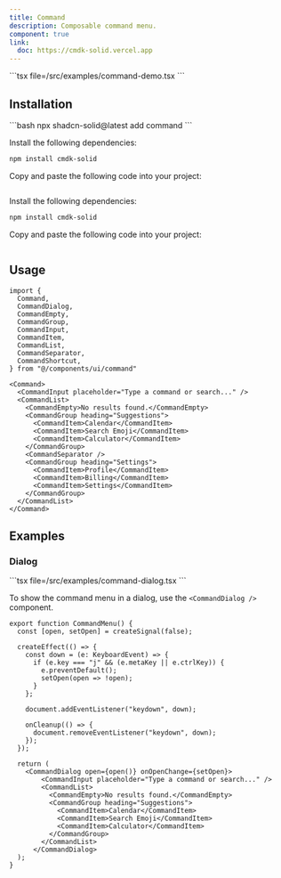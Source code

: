 ```yaml
---
title: Command
description: Composable command menu.
component: true
link:
  doc: https://cmdk-solid.vercel.app
---
```



<ComponentPreview name="command-demo" client:only="solid-js">
<Fragment slot="code">
```tsx file=<rootDir>/src/examples/command-demo.tsx
```
</Fragment>
</ComponentPreview>

## Installation

<ComponentInstallation client:only="solid-js">

<Fragment slot="cli">
```bash
npx shadcn-solid@latest add command
```
</Fragment>

<Step slot="tw">

<StepItem>Install the following dependencies:</StepItem>
```bash
npm install cmdk-solid
```

<StepItem>Copy and paste the following code into your project:</StepItem>
```tsx file=<rootDir>/../packages/tailwindcss/ui/command.tsx
```

</Step>

<Step slot="uno">

<StepItem>Install the following dependencies:</StepItem>
```bash
npm install cmdk-solid
```

<StepItem>Copy and paste the following code into your project:</StepItem>
```tsx file=<rootDir>/../packages/unocss/ui/command.tsx
```

</Step>

</ComponentInstallation>

## Usage

```tsx
import {
  Command,
  CommandDialog,
  CommandEmpty,
  CommandGroup,
  CommandInput,
  CommandItem,
  CommandList,
  CommandSeparator,
  CommandShortcut,
} from "@/components/ui/command"
```

```tsx
<Command>
  <CommandInput placeholder="Type a command or search..." />
  <CommandList>
    <CommandEmpty>No results found.</CommandEmpty>
    <CommandGroup heading="Suggestions">
      <CommandItem>Calendar</CommandItem>
      <CommandItem>Search Emoji</CommandItem>
      <CommandItem>Calculator</CommandItem>
    </CommandGroup>
    <CommandSeparator />
    <CommandGroup heading="Settings">
      <CommandItem>Profile</CommandItem>
      <CommandItem>Billing</CommandItem>
      <CommandItem>Settings</CommandItem>
    </CommandGroup>
  </CommandList>
</Command>
```

## Examples

### Dialog

<ComponentPreview name="command-dialog" client:only="solid-js">
<Fragment slot="code">
```tsx file=<rootDir>/src/examples/command-dialog.tsx
```
</Fragment>
</ComponentPreview>

To show the command menu in a dialog, use the `<CommandDialog />` component.

```tsx
export function CommandMenu() {
  const [open, setOpen] = createSignal(false);

  createEffect(() => {
    const down = (e: KeyboardEvent) => {
      if (e.key === "j" && (e.metaKey || e.ctrlKey)) {
        e.preventDefault();
        setOpen(open => !open);
      }
    };

    document.addEventListener("keydown", down);

    onCleanup(() => {
      document.removeEventListener("keydown", down);
    });
  });

  return (
    <CommandDialog open={open()} onOpenChange={setOpen}>
        <CommandInput placeholder="Type a command or search..." />
        <CommandList>
          <CommandEmpty>No results found.</CommandEmpty>
          <CommandGroup heading="Suggestions">
            <CommandItem>Calendar</CommandItem>
            <CommandItem>Search Emoji</CommandItem>
            <CommandItem>Calculator</CommandItem>
          </CommandGroup>
        </CommandList>
      </CommandDialog>
  );
}
```
